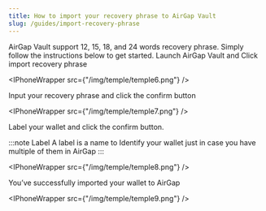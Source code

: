```yaml
---
title: How to import your recovery phrase to AirGap Vault
slug: /guides/import-recovery-phrase
---
```



AirGap Vault support 12, 15, 18, and 24 words recovery phrase. Simply follow the instructions below to get started.
Launch AirGap Vault and Click import recovery phrase

<IPhoneWrapper src={"/img/temple/temple6.png"} />

Input your recovery phrase and click the confirm button

<IPhoneWrapper src={"/img/temple/temple7.png"} />

Label your wallet and click the confirm button.

:::note Label
A label is a name to Identify your wallet just in case you have multiple of them in AirGap
:::

<IPhoneWrapper src={"/img/temple/temple8.png"} />

You’ve successfully imported your wallet to AirGap

<IPhoneWrapper src={"/img/temple/temple9.png"} />
